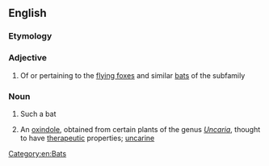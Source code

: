 ==English==
{{rfi|en}}
{{wikipedia|Pteropodinae}}
{{wikispecies|Pteropodinae}}

===Etymology===
{{rfe|en}}

===Adjective===
{{en-adj|-}}

# Of or pertaining to the [[flying fox]]es and similar [[bat]]s of the subfamily {{taxlink|Pteropodinae|subfamily}}

===Noun===
{{en-noun}}

# Such a bat
# {{lb|en|organic compound}} An [[oxindole]], obtained from certain plants of the genus ''[[Uncaria]]'', thought to have [[therapeutic]] properties; [[uncarine]]

[[Category:en:Bats]]